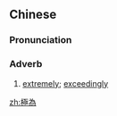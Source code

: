 {{also|极为}}
==Chinese==
{{zh-forms|s=极为}}

===Pronunciation===
{{zh-pron
|m=jíwéi
|c=gik6 wai4
|cat=adv
}}

===Adverb===
{{zh-adv}}

# [[extremely]]; [[exceedingly]]
#: {{zh-x|這 篇 論文 分析 得{de} 極為{wéi} 深刻。|The thesis provides an '''extremely''' deep analysis.}}

[[zh:極為]]